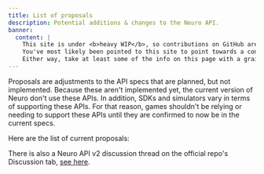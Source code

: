 ```yaml
---
title: List of proposals
description: Potential additions & changes to the Neuro API.
banner:
  content: |
    This site is under <b>heavy WIP</b>, so contributions on GitHub are much appreciated!
    You've most likely been pointed to this site to point towards a concept, or something.
    Either way, take at least some of the info on this page with a grain of salt, and also don't expect much info since it's very incomplete on content.
---
```



Proposals are adjustments to the API specs that are planned, but not implemented. Because these aren't implemented yet, the current version of Neuro don't use these APIs.
In addition, SDKs and simulators vary in terms of supporting these APIs. For that reason, games shouldn't be relying or needing to support these APIs until they are confirmed to now be in the current specs.

Here are the list of current proposals:

<CardGrid>
  <LinkCard title="Shutdown commands for Neuro" />
  <LinkCard title="Re-register all commands for Neuro" />
</CardGrid>

There is also a Neuro API v2 discussion thread on the official repo's Discussion tab, [see here](https://github.com/VedalAI/neuro-game-sdk/discussions/58).
